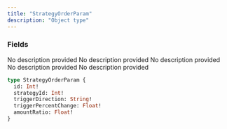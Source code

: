 ```yaml
---
title: "StrategyOrderParam"
description: "Object type"
---
```


### Fields

<ResponseField name="id" type="Int!" required>
  No description provided
</ResponseField>

<ResponseField name="strategyId" type="Int!" required>
  No description provided
</ResponseField>

<ResponseField name="triggerDirection" type="String!" required>
  No description provided
</ResponseField>

<ResponseField name="triggerPercentChange" type="Float!" required>
  No description provided
</ResponseField>

<ResponseField name="amountRatio" type="Float!" required>
  No description provided
</ResponseField>


```graphql StrategyOrderParam
type StrategyOrderParam {
  id: Int!
  strategyId: Int!
  triggerDirection: String!
  triggerPercentChange: Float!
  amountRatio: Float!
}
```
